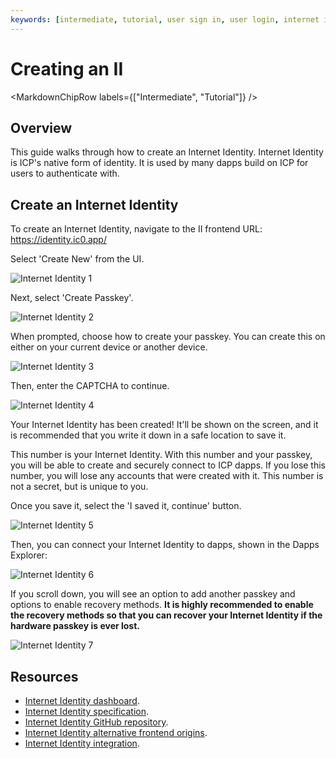 ```yaml
---
keywords: [intermediate, tutorial, user sign in, user login, internet identity]
---
```



# Creating an II

<MarkdownChipRow labels={["Intermediate", "Tutorial"]} />

## Overview

This guide walks through how to create an Internet Identity. Internet Identity is ICP's native form of identity. It is used by many dapps build on ICP for users to authenticate with.

## Create an Internet Identity

To create an Internet Identity, navigate to the II frontend URL: https://identity.ic0.app/

Select 'Create New' from the UI.

![Internet Identity 1](../_attachments/II_mainnet1.png)

Next, select 'Create Passkey'.

![Internet Identity 2](../_attachments/II_mainnet2.png)

When prompted, choose how to create your passkey. You can create this on either on your current device or another device.

![Internet Identity 3](../_attachments/II_mainnet3.png)

Then, enter the CAPTCHA to continue.

![Internet Identity 4](../_attachments/II_mainnet4.png)

Your Internet Identity has been created! It'll be shown on the screen, and it is recommended that you write it down in a safe location to save it.

This number is your Internet Identity. With this number and your passkey, you will be able to create and securely connect to ICP dapps. If you lose this number, you will lose any accounts that were created with it. This number is not a secret, but is unique to you.

Once you save it, select the 'I saved it, continue' button.

![Internet Identity 5](../_attachments/II_mainnet5.png)

Then, you can connect your Internet Identity to dapps, shown in the Dapps Explorer:

![Internet Identity 6](../_attachments/II_mainnet6.png)

If you scroll down, you will see an option to add another passkey and options to enable recovery methods. **It is highly recommended to enable the recovery methods so that you can recover your Internet Identity if the hardware passkey is ever lost.**

![Internet Identity 7](../_attachments/II_mainnet7.png)

## Resources

- [Internet Identity dashboard](https://identity.ic0.app/).
- [Internet Identity specification](/docs/current/references/ii-spec).
- [Internet Identity GitHub repository](https://github.com/dfinity/internet-identity).
- [Internet Identity alternative frontend origins](/docs/current/developer-docs/integrations/internet-identity/alternative-origins).
- [Internet Identity integration](/docs/current/developer-docs/integrations/internet-identity/integrate-internet-identity).
